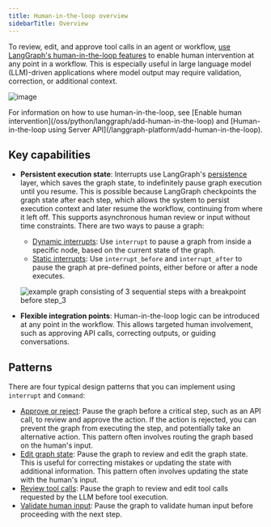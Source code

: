 ```yaml
---
title: Human-in-the-loop overview
sidebarTitle: Overview
---
```



<AlphaCallout />

To review, edit, and approve tool calls in an agent or workflow, [use LangGraph's human-in-the-loop features](/oss/python/langgraph/add-human-in-the-loop) to enable human intervention at any point in a workflow. This is especially useful in large language model (LLM)-driven applications where model output may require validation, correction, or additional context.


![image](/oss/images/tool-call-review.png)

<Tip>
For information on how to use human-in-the-loop, see [Enable human intervention](/oss/python/langgraph/add-human-in-the-loop) and [Human-in-the-loop using Server API](/langgraph-platform/add-human-in-the-loop).
</Tip>

## Key capabilities

* **Persistent execution state**: Interrupts use LangGraph's [persistence](/oss/python/langgraph/persistence) layer, which saves the graph state, to indefinitely pause graph execution until you resume. This is possible because LangGraph checkpoints the graph state after each step, which allows the system to persist execution context and later resume the workflow, continuing from where it left off. This supports asynchronous human review or input without time constraints.
  There are two ways to pause a graph:
  * [Dynamic interrupts](/oss/python/langgraph/add-human-in-the-loop#pause-using-interrupt): Use `interrupt` to pause a graph from inside a specific node, based on the current state of the graph.
  * [Static interrupts](/oss/python/langgraph/add-human-in-the-loop#debug-with-interrupts): Use `interrupt_before` and `interrupt_after` to pause the graph at pre-defined points, either before or after a node executes.

  ![example graph consisting of 3 sequential steps with a breakpoint before step_3](/oss/images/breakpoints.png)

* **Flexible integration points**: Human-in-the-loop logic can be introduced at any point in the workflow. This allows targeted human involvement, such as approving API calls, correcting outputs, or guiding conversations.

## Patterns

There are four typical design patterns that you can implement using `interrupt` and `Command`:

* [Approve or reject](/oss/python/langgraph/add-human-in-the-loop#approve-or-reject): Pause the graph before a critical step, such as an API call, to review and approve the action. If the action is rejected, you can prevent the graph from executing the step, and potentially take an alternative action. This pattern often involves routing the graph based on the human's input.
* [Edit graph state](/oss/python/langgraph/add-human-in-the-loop#review-and-edit-state): Pause the graph to review and edit the graph state. This is useful for correcting mistakes or updating the state with additional information. This pattern often involves updating the state with the human's input.
* [Review tool calls](/oss/python/langgraph/add-human-in-the-loop#review-tool-calls): Pause the graph to review and edit tool calls requested by the LLM before tool execution.
* [Validate human input](/oss/python/langgraph/add-human-in-the-loop#validate-human-input): Pause the graph to validate human input before proceeding with the next step.

